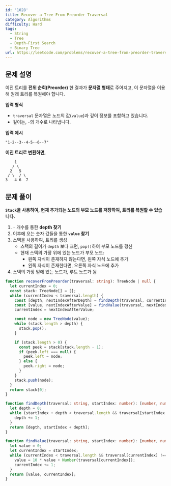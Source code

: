 ```yaml
---
id: '1028'
title: Recover a Tree From Preorder Traversal
category: Algorithms
difficulty: Hard
tags:
  - String
  - Tree
  - Depth-First Search
  - Binary Tree
url: https://leetcode.com/problems/recover-a-tree-from-preorder-traversal/
---
```


## 문제 설명

이진 트리를 **전위 순회(Preorder)** 한 결과가 **문자열 형태**로 주어지고, 이 문자열을 이용해 원래 트리를 복원해야 합니다.

**입력 형식**

- `traversal` 문자열은 노드의 값(`value`)과 깊이 정보를 포함하고 있습니다.
- 깊이는, `-`의 개수로 나타냅니다.

**입력 예시**

```
"1-2--3--4-5--6--7"
```

**이진 트리로 변환하면,**

```
    1
   / \
  2   5
 / \  / \
3   4 6  7
```

## 문제 풀이

**`Stack`을 사용하여, 현재 추가되는 노드의 부모 노드를 저장하여, 트리를 복원할 수 있습니다.**

1. `-` 개수를 통한 **depth 찾기**
2. 이후에 오는 숫자 값들을 통한 **`value` 찾기**
3. 스택을 사용하여, 트리를 생성
   - 스택의 길이가 `depth` 보다 크면, `pop()`하여 부모 노드를 갱신
   - 현재 스택의 가장 위에 있는 노드가 부모 노드:
     - 왼쪽 자식이 존재하지 않는다면, 왼쪽 자식 노드에 추가
     - 왼쪽 자식이 존재한다면, 오른쪽 자식 노드에 추가
4. 스택의 가장 밑에 있는 노드가, 루트 노드가 됨

```typescript filename="solution.ts" copy
function recoverFromPreorder(traversal: string): TreeNode | null {
  let currentIndex = 0;
  const stack: TreeNode[] = [];
  while (currentIndex < traversal.length) {
    const [depth, nextIndexAfterDepth] = findDepth(traversal, currentIndex);
    const [value, nextIndexAfterValue] = findValue(traversal, nextIndexAfterDepth);
    currentIndex = nextIndexAfterValue;

    const node = new TreeNode(value);
    while (stack.length > depth) {
      stack.pop();
    }

    if (stack.length > 0) {
      const peek = stack[stack.length - 1];
      if (peek.left === null) {
        peek.left = node;
      } else {
        peek.right = node;
      }
    }
    stack.push(node);
  }
  return stack[0];
}

function findDepth(traversal: string, startIndex: number): [number, number] {
  let depth = 0;
  while (startIndex + depth < traversal.length && traversal[startIndex + depth] === '-') {
    depth += 1;
  }
  return [depth, startIndex + depth];
}

function findValue(traversal: string, startIndex: number): [number, number] {
  let value = 0;
  let currentIndex = startIndex;
  while (currentIndex < traversal.length && traversal[currentIndex] !== '-') {
    value = 10 * value + Number(traversal[currentIndex]);
    currentIndex += 1;
  }
  return [value, currentIndex];
}
```
